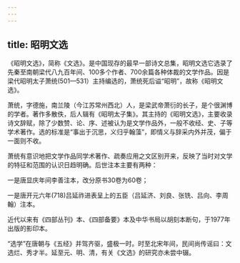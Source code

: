 ```yaml
---
---
---
```

title: 昭明文选
---



《昭明文选》，简称《文选》。是中国现存的最早一部诗文总集，昭明文选它选录了先秦至南朝梁代八九百年间、100多个作者、700余篇各种体裁的文学作品。因是梁代昭明太子萧统(501—531）主持编选的，萧统死后谥“昭明”，故称《昭明文选》。

萧统，字德施，南兰陵（今江苏常州西北）人，是梁武帝萧衍的长子，是个很渊博的学者。著作多散佚，后人辑有《昭明太子集》。其主持的《昭明文选》，主要收录诗文辞赋，除了少数赞、论、序、述被认为是文学作品外，一般不收经、史、子等学术著作。选的标准是“事出于沉思，义归乎翰藻”，即情义与辞采内外并茂，偏于一面则不收。

萧统有意识地把文学作品同学术著作、疏奏应用之文区别开来，反映了当时对文学的特征和范围的认识日趋明确。后世注本主要有两种：

一是唐显庆年间李善注本，改分原书30卷为60卷；

一是唐开元六年(718)吕延祚进表呈上的五臣（吕延济、刘良、张铣、吕向、李周翰）注本。

近代以来有《四部丛刊》本、《四部备要》本及中华书局以胡刻本断句，于1977年出版的影印本。

“选学”在唐朝与《五经》并驾齐驱，盛极一时。时至北宋年间，民间尚传谣曰：文选烂、秀才半。延至元、明、清，有关《文选》的研究亦未尝中辍。